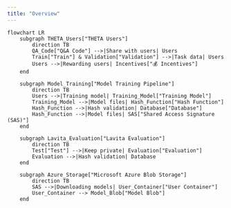 ```yaml
---
title: "Overview"
---
```


```mermaid
flowchart LR
    subgraph THETA_Users["THETA Users"]
        direction TB
        QA_Code["Q&A Code"] -->|Share with users| Users
        Train["Train"] & Validation["Validation"] -->|Task data| Users
        Users -->|Rewarding users| Incentives["💰 Incentives"]
    end

    subgraph Model_Training["Model Training Pipeline"]
        direction TB
        Users -->|Training model| Training_Model["Training Model"]
        Training_Model -->|Model files| Hash_Function["Hash Function"]
        Hash_Function -->|Hash validation| Database["Database"]
        Hash_Function -->|Model files| SAS["Shared Access Signature (SAS)"]
    end

    subgraph Lavita_Evaluation["Lavita Evaluation"]
        direction TB
        Test["Test"] -->|Keep private| Evaluation["Evaluation"]
        Evaluation -->|Hash validation| Database
    end

    subgraph Azure_Storage["Microsoft Azure Blob Storage"]
        direction TB
        SAS -->|Downloading models| User_Container["User Container"]
        User_Container --> Model_Blob["Model Blob"]
    end
```
